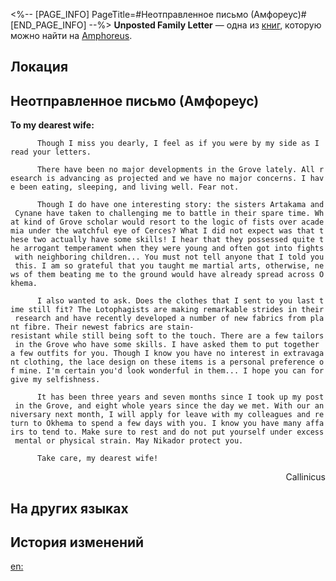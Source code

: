 <%-- [PAGE_INFO]
PageTitle=#Неотправленное письмо (Амфореус)#
[END_PAGE_INFO] --%>
{{Дополнить}}
{{Книга Инфобокс
|id           = 491
|partIds      = 190804
|Название     = Unposted Family Letter
|Изображение  = Предмет Книга Амфореус 1.png
|Мир          = Amphoreus
|Томов        = 1
|Автор        = <!--нужно добавить-->
|Описание     = A daily correspondence between the Grove Chrysos Heir, Callinicus, and his wife. There is only one letter that never made it to the intended recipient.
|Том1         = {{tx}}
|Источник1    = {{tx|Отсутствует источник}}
|Персонажи    = Cerces; Nikador
|Фракции      = Okhema
}}
'''Unposted Family Letter''' — одна из [[Книги|книг]], которую можно найти на [[Amphoreus]].

==Локация==
{{Отметка карты|<!--название карты-->|<!--id отметки-->}}

==Неотправленное письмо (Амфореус)==
'''To my dearest wife:'''

       Though I miss you dearly, I feel as if you were by my side as I read your letters.

       There have been no major developments in the Grove lately. All research is advancing as projected and we have no major concerns. I have been eating, sleeping, and living well. Fear not.

       Though I do have one interesting story: the sisters Artakama and Cynane have taken to challenging me to battle in their spare time. What kind of Grove scholar would resort to the logic of fists over academia under the watchful eye of Cerces? What I did not expect was that these two actually have some skills! I hear that they possessed quite the arrogant temperament when they were young and often got into fights with neighboring children... You must not tell anyone that I told you this. I am so grateful that you taught me martial arts, otherwise, news of them beating me to the ground would have already spread across Okhema.

       I also wanted to ask. Does the clothes that I sent to you last time still fit? The Lotophagists are making remarkable strides in their research and have recently developed a number of new fabrics from plant fibre. Their newest fabrics are stain-resistant while still being soft to the touch. There are a few tailors in the Grove who have some skills. I have asked them to put together a few outfits for you. Though I know you have no interest in extravagant clothing, the lace design on these items is a personal preference of mine. I'm certain you'd look wonderful in them... I hope you can forgive my selfishness.

       It has been three years and seven months since I took up my post in the Grove, and eight whole years since the day we met. With our anniversary next month, I will apply for leave with my colleagues and return to Okhema to spend a few days with you. I know you have many affairs to tend to. Make sure to rest and do not put yourself under excess mental or physical strain. May Nikador protect you.

       Take care, my dearest wife!

<div align="right">Callinicus</div>

==На других языках==
{{На других языках
|en   = Unposted Family Letter
|zhs  = 未能寄出的家信
|zht  = 未能寄出的家信
|ja   = 出せなかった家族への手紙
|ko   = 부치지 못한 편지
|es   = Carta familiar sin enviar
|fr   = Lettre familiale non envoyée
|ru   = Неотправленное письмо
|th   = จดหมายถึงครอบครัว ที่ไม่ได้ส่ง
|vi   = Lá Thư Nhà Chưa Gửi
|de   = Unversandter Brief nach zu Hause
|id   = Surat untuk Keluarga yang Tak Terkirim
|pt   = Carta Familiar Não Enviada
}}

==История изменений==
{{История изменений|3.5}}

[[en:]]